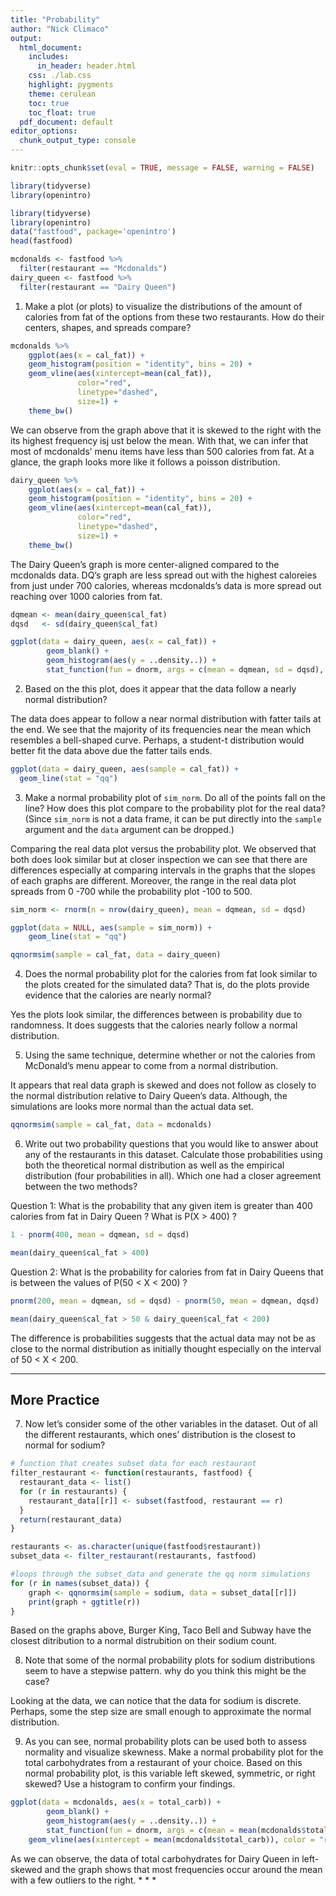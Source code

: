 ---
title: "Probability"
author: "Nick Climaco"
output:
  html_document:
    includes:
      in_header: header.html
    css: ./lab.css
    highlight: pygments
    theme: cerulean
    toc: true
    toc_float: true
  pdf_document: default
editor_options: 
  chunk_output_type: console
---

```{r echo = FALSE}
knitr::opts_chunk$set(eval = TRUE, message = FALSE, warning = FALSE)
```

```{r load-packages, message=FALSE}
library(tidyverse)
library(openintro)
```

```{r load-data, results=TRUE}
library(tidyverse)
library(openintro)
data("fastfood", package='openintro')
head(fastfood)
```


```{r}
mcdonalds <- fastfood %>%
  filter(restaurant == "Mcdonalds")
dairy_queen <- fastfood %>%
  filter(restaurant == "Dairy Queen")
```

1.  Make a plot (or plots) to visualize the distributions of the amount of calories from fat of the options from these two restaurants.  How do their centers, shapes, and spreads compare?

```{r}
mcdonalds %>% 
    ggplot(aes(x = cal_fat)) +
    geom_histogram(position = "identity", bins = 20) +
    geom_vline(aes(xintercept=mean(cal_fat)), 
               color="red", 
               linetype="dashed", 
               size=1) +
    theme_bw()
```
We can observe from the graph above that it is skewed to the right with the its highest frequency isj ust below the mean. With that, we can infer that most of mcdonalds' menu items have less than 500 calories from fat. At a glance, the graph looks more like it follows a poisson distribution.
```{r}
dairy_queen %>% 
    ggplot(aes(x = cal_fat)) +
    geom_histogram(position = "identity", bins = 20) +
    geom_vline(aes(xintercept=mean(cal_fat)), 
               color="red", 
               linetype="dashed", 
               size=1) +
    theme_bw()
```
The Dairy Queen's graph is more center-aligned compared to the mcdonalds data. DQ's graph are less spread out with the highest caloreies from just under 700 calories, whereas mcdonalds's data is more spread out reaching over 1000 calories from fat.

```{r}
dqmean <- mean(dairy_queen$cal_fat)
dqsd   <- sd(dairy_queen$cal_fat)
```

```{r}
ggplot(data = dairy_queen, aes(x = cal_fat)) +
        geom_blank() +
        geom_histogram(aes(y = ..density..)) +
        stat_function(fun = dnorm, args = c(mean = dqmean, sd = dqsd), col = "tomato")
```

2.  Based on the this plot, does it appear that the data follow a nearly normal 
    distribution?

The data does appear to follow a near normal distribution with fatter tails at the end. We see that the majority of its frequencies near the mean which resembles a bell-shaped curve. Perhaps, a student-t distribution would better fit the data above due the fatter tails ends.

```{r}
ggplot(data = dairy_queen, aes(sample = cal_fat)) + 
  geom_line(stat = "qq")
```

3.  Make a normal probability plot of `sim_norm`.  Do all of the points fall on the line?  How does this plot compare to the probability plot for the real data? (Since `sim_norm` is not a data frame, it can be put directly into the `sample` argument and the `data` argument can be dropped.)

Comparing the real data plot versus the probability plot. We observed that both does look similar but at closer inspection we can see that there are differences especially at comparing intervals in the graphs that the slopes of each graphs are different. Moreover, the range in the real data plot spreads from 0 -700 while the probability plot -100 to 500.

```{r}
sim_norm <- rnorm(n = nrow(dairy_queen), mean = dqmean, sd = dqsd)
```

```{r}
ggplot(data = NULL, aes(sample = sim_norm)) + 
    geom_line(stat = "qq")
```
```{r}
qqnormsim(sample = cal_fat, data = dairy_queen)
```
4.  Does the normal probability plot for the calories from fat look similar to the plots created for the simulated data?  That is, do the plots provide evidence that the calories are nearly normal?

Yes the plots look similar, the differences between is probability due to randomness. It does suggests that the calories nearly follow a normal distribution.   

5.  Using the same technique, determine whether or not the calories from McDonald's
    menu appear to come from a normal distribution.

It appears that real data graph is skewed and does not follow as closely to the normal distribution relative to Dairy Queen's data. Although, the simulations are looks more normal than the actual data set.

```{r}
qqnormsim(sample = cal_fat, data = mcdonalds)
```

6.  Write out two probability questions that you would like to answer about any of the restaurants in this dataset.  Calculate those probabilities using both the theoretical normal distribution as well as the empirical distribution (four probabilities in all).  Which one had a closer agreement between the two methods?

Question 1:
What is the probability that any given item is greater than 400 calories from fat in Dairy Queen ? 
What is P(X > 400) ?

```{r}
1 - pnorm(400, mean = dqmean, sd = dqsd)
```
```{r}
mean(dairy_queen$cal_fat > 400)
```


Question 2:
What is the probability for calories from fat in Dairy Queens that is between the values of 
P(50 < X < 200) ?

```{r}
pnorm(200, mean = dqmean, sd = dqsd) - pnorm(50, mean = dqmean, dqsd)
```
```{r}
mean(dairy_queen$cal_fat > 50 & dairy_queen$cal_fat < 200)
```

The difference is probabilities suggests that the actual data may not be as close to the normal distribution as initially thought especially on the interval of 50 < X < 200.

* * *

## More Practice

7.  Now let's consider some of the other variables in the dataset.  Out of all the different restaurants, which ones' distribution is the closest to normal for sodium?

```{r}
# function that creates subset data for each restaurant
filter_restaurant <- function(restaurants, fastfood) {
  restaurant_data <- list()
  for (r in restaurants) {
    restaurant_data[[r]] <- subset(fastfood, restaurant == r)
  }
  return(restaurant_data)
}
```

```{r}
restaurants <- as.character(unique(fastfood$restaurant))
subset_data <- filter_restaurant(restaurants, fastfood)
```

```{r}
#loops through the subset_data and generate the qq norm simulations
for (r in names(subset_data)) {
    graph <- qqnormsim(sample = sodium, data = subset_data[[r]])
    print(graph + ggtitle(r))
}
```
 
Based on the graphs above, Burger King, Taco Bell and Subway have the closest ditribution to a normal distrubition on their sodium count.
 
8.  Note that some of the normal probability plots for sodium distributions seem to have a stepwise pattern. why do you think this might be the case?

Looking at the data, we can notice that the data for sodium is discrete. Perhaps, some the step size are small enough to approximate the normal distribution.

9.  As you can see, normal probability plots can be used both to assess normality and visualize skewness.  Make a normal probability plot for the total carbohydrates from a restaurant of your choice.  Based on this normal probability plot, is this variable left skewed, symmetric, or right skewed? Use a histogram to confirm your findings.
```{r}
ggplot(data = mcdonalds, aes(x = total_carb)) +
        geom_blank() +
        geom_histogram(aes(y = ..density..)) +
        stat_function(fun = dnorm, args = c(mean = mean(mcdonalds$total_carb), sd = sd(mcdonalds$total_carb)), col = "tomato") + 
    geom_vline(aes(xintercept = mean(mcdonalds$total_carb)), color = "red")
```

As we can observe, the data of total carbohydrates for Dairy Queen in left-skewed and the graph shows that most frequencies occur around the mean with a few outliers to the right.
* * *
